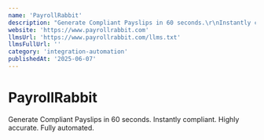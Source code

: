 ```yaml
---
name: 'PayrollRabbit'
description: "Generate Compliant Payslips in 60 seconds.\r\nInstantly compliant. Highly accurate. Fully automated."
website: 'https://www.payrollrabbit.com'
llmsUrl: 'https://www.payrollrabbit.com/llms.txt'
llmsFullUrl: ''
category: 'integration-automation'
publishedAt: '2025-06-07'
---
```


# PayrollRabbit

Generate Compliant Payslips in 60 seconds.
Instantly compliant. Highly accurate. Fully automated.
